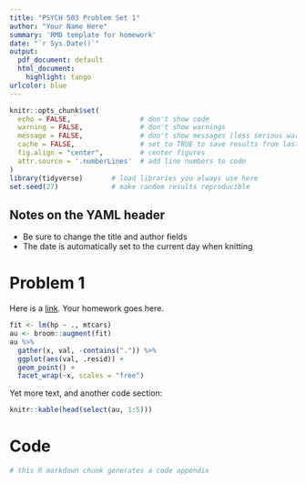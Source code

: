 ```yaml
---
title: "PSYCH 503 Problem Set 1"
author: "Your Name Here"
summary: 'RMD template for homework'
date: "`r Sys.Date()`"
output:
  pdf_document: default
  html_document:
    highlight: tango
urlcolor: blue
---
```


```r
knitr::opts_chunk$set(
  echo = FALSE,                 # don't show code
  warning = FALSE,              # don't show warnings
  message = FALSE,              # don't show messages (less serious warnings)
  cache = FALSE,                # set to TRUE to save results from last compilation
  fig.align = "center",         # center figures
  attr.source = '.numberLines'  # add line numbers to code
)
library(tidyverse)       # load libraries you always use here
set.seed(27)             # make random results reproducible
```

## Notes on the YAML header

- Be sure to change the title and author fields
- The date is automatically set to the current day when knitting

# Problem 1

Here is a [link](https://adv-r.hadley.nz/). Your homework goes here.

```r
fit <- lm(hp ~ ., mtcars)
au <- broom::augment(fit)
au %>% 
  gather(x, val, -contains(".")) %>% 
  ggplot(aes(val, .resid)) + 
  geom_point() + 
  facet_wrap(~x, scales = "free")
```

Yet more text, and another code section:

```r
knitr::kable(head(select(au, 1:5)))
```

# Code

```r
# this R markdown chunk generates a code appendix
```